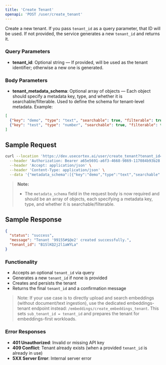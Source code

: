 ```yaml
---
title: 'Create Tenant'
openapi: 'POST /user/create_tenant'
---
```


Create a new tenant. If you pass `tenant_id` as a query parameter, that ID will be used. If not provided, the service generates a new `tenant_id` and returns it.

### Query Parameters
- **tenant_id**: Optional string — If provided, will be used as the tenant identifier; otherwise a new one is generated.

### Body Parameters
- **tenant_metadata_schema**: Optional array of objects — Each object should specify a metadata key, type, and whether it is searchable/filterable. Used to define the schema for tenant-level metadata. Example:

```json
[
  {"key": "demo", "type": "text", "searchable": true, "filterable": true},
  {"key": "test", "type": "number", "searchable": true, "filterable": true}
]
```

## Sample Request

```bash
curl --location 'https://dev.usecortex.ai/user/create_tenant?tenant_id=Hbbyirq3573438_jkz3231' \
  --header 'Authorization: Bearer a65e5691-a6f3-4668-9869-117084b93b28' \
  --header 'Accept: application/json' \
  --header 'Content-Type: application/json' \
  --data '{"metadata_schema":[{"key":"demo","type":"text","searchable":true,"filterable":true},{"key":"test","type":"number","searchable":true,"filterable":true}]}'
```

> **Note:**
> - The `metadata_schema` field in the request body is now required and should be an array of objects, each specifying a metadata key, type, and whether it is searchable/filterable.

## Sample Response

```json
{
  "status": "success",
  "message": "Tenant '99155#$@e2' created successfully.",
  "tenant_id": "B1SlKQ2j2l1aWYLa"
}
```

### Functionality
- Accepts an optional `tenant_id` via query
- Generates a new `tenant_id` if none is provided
- Creates and persists the tenant
- Returns the final `tenant_id` and a confirmation message

> Note: If your use case is to directly upload and search embeddings (without document/text ingestion), use the dedicated embeddings-tenant endpoint instead: `/embeddings/create_embeddings_tenant`. This sets `sub_tenant_id = tenant_id` and prepares the tenant for embeddings-first workloads.

### Error Responses
- **401 Unauthorized**: Invalid or missing API key
- **409 Conflict**: Tenant already exists (when a provided `tenant_id` is already in use)
- **5XX Server Error**: Internal server error


